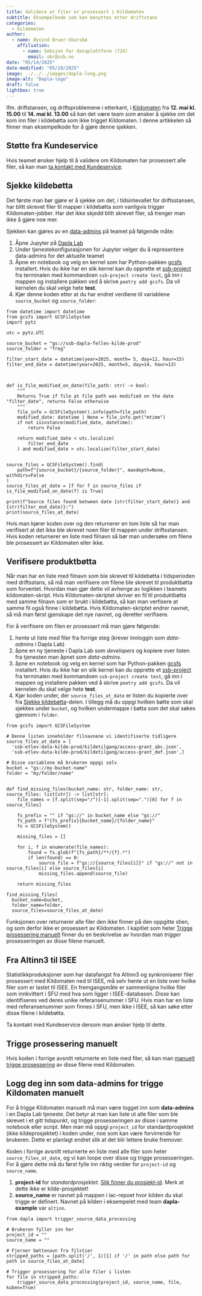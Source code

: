 ```yaml
---
title: Validere at filer er prosessert i Kildomaten
subtitle: Eksempelkode som kan benyttes etter driftstans 
categories:
  - kildomaten
author:
  - name: Øyvind Bruer-Skarsbø
    affiliation: 
      - name: Seksjon for dataplattform (724)
        email: obr@ssb.no
date: "05/14/2025"
date-modified: "05/19/2025"
image: ../../../images/dapla-long.png
image-alt: "Dapla-logo"
draft: false
lightbox: true
---
```


Ifm. driftstansen, og driftsproblemene i etterkant, i [Kildomaten](../../../statistikkere/kildomaten.qmd) fra **12. mai kl. 15.00** til **14. mai kl. 13.00** så kan det være team som ønsker å sjekke om det kom inn filer i kildebøtta som ikke trigget Kildomaten. I denne artikkelen så finner man eksempelkode for å gjøre denne sjekken.

::: {.callout-caution}
## Støtte fra Kundeservice

Hvis teamet ønsker hjelp til å validere om Kildomaten har prosessert alle filer, så kan man [ta kontakt med Kundeservice](https://ssb.pureservice.com/login).
:::


## Sjekke kildebøtta

Det første man bør gjøre er å sjekke om det, i tidsintevallet for driftsstansen, har blitt skrevet filer til mapper i kildebøtta som vanligvis trigger Kildomaten-jobber. Har det ikke skjedd blitt skrevet filer, så trenger man ikke å gjøre noe mer. 

Sjekken kan gjøres av en [data-admins](../../../statistikkere/hva-er-dapla-team.qmd#data-admins) på teamet på følgende måte:

1. Åpne Jupyter på [Dapla Lab](https://lab.dapla.ssb.no/)
2. Under tjenestekonfigurasjonen for Jupyter velger du å representere data-admins for det aktuelle teamet
3. Åpne en notebook og velg en kernel som har Python-pakken [gcsfs](https://pypi.org/project/gcsfs/) installert. Hvis du ikke har en slik kernel kan du opprette et [ssb-project](../../../statistikkere/ssb-project.qmd) fra terminalen med kommandoen `ssb-project create test`, gå inn i mappen og installere pakken ved å skrive `poetry add gcsfs`. Da vil kernelen du skal velge hete **test**.
4. Kjør denne koden etter at du har endret verdiene til variablene `source_bucket` og `source_folder`:  
```.python
from datetime import datetime
from gcsfs import GCSFileSystem
import pytz

utc = pytz.UTC

source_bucket = "gs://ssb-dapla-felles-kilde-prod"
source_folder = "freg"

filter_start_date = datetime(year=2025, month= 5, day=12, hour=15)
filter_end_date = datetime(year=2025, month=5, day=14, hour=13)



def is_file_modified_on_date(file_path: str) -> bool:
    """
    Returns True if file at file path was modified on the date "filter_date", returns False otherwise
    """
    file_info = GCSFileSystem().info(path=file_path)
    modified_date: datetime | None = file_info.get("mtime")
    if not isinstance(modified_date, datetime):
        return False

    return modified_date < utc.localize(
        filter_end_date
    ) and modified_date > utc.localize(filter_start_date)


source_files = GCSFileSystem().find(
    path=f"{source_bucket}/{source_folder}", maxdepth=None, withdirs=False
)
source_files_at_date = [f for f in source_files if is_file_modified_on_date(f) is True]

print(f"Source files found between date {str(filter_start_date)} and {str(filter_end_date)}:")
print(source_files_at_date)
```

Hvis man kjører koden over og den returnerer en tom liste så har man verifisert at det ikke ble skrevet noen filer til mappen under driftsstansen. Hvis koden returnerer en liste med filnavn så bør man undersøke om filene ble prosessert av Kildomaten eller ikke.

## Verifisere produktbøtta

Når man har en liste med filnavn som ble skrevet til kildebøtta i tidsperioden med driftsstans, så må man verifisere om filene ble skrevet til produktbøtta som forventet. Hvordan man gjør dette vil avhenge av logikken i teamets kildomaten-skript. Hvis Kildomaten-skriptet skriver en fil til produktbøtta med samme filnavn som er brukt i kildebøtta, så kan man verfisere at samme fil også finne i kildebøtta. Hvis Kildomaten-skriptet endrer navnet, så må man først gjenskape det nye navnet, og deretter verifisere. 

For å verifisere om filen er prosessert må man gjøre følgende:

1. hente ut liste med filer fra forrige steg (krever innloggin som *data-admins* i Dapla Lab)
2. åpne en ny tjeneste i Dapla Lab som *developers* og kopiere over listen fra tjenesten man åpnet som *data-admins*.
3. åpne en notebook og velg en kernel som har Python-pakken [gcsfs](https://pypi.org/project/gcsfs/) installert. Hvis du ikke har en slik kernel kan du opprette et [ssb-project](../../../statistikkere/ssb-project.qmd) fra terminalen med kommandoen `ssb-project create test`, gå inn i mappen og installere pakken ved å skrive `poetry add gcsfs`. Da vil kernelen du skal velge hete **test**.
4. Kjør koden under, der `source_files_at_date` er listen du kopierte over fra [Sjekke kildebøtta](#sjekke-kildebøtta)-delen. I tillegg må du oppgi hvilken bøtte som skal sjekkes under `bucket`, og hvilken undermappe i bøtta som det skal søkes gjennom i `folder`.   

```.python
from gcsfs import GCSFileSystem

# Denne listen inneholder filnavnene vi identifiserte tidligere
source_files_at_date = [
  'ssb-etlev-data-kilde-prod/kildetilgang/access-grant_abc.json',  
  'ssb-etlev-data-kilde-prod/kildetilgang/access-grant_def.json',]

# Disse variablene må brukeren oppgi selv  
bucket = "gs://my-bucket-name"
folder = "my/folder/name"


def find_missing_files(bucket_name: str, folder_name: str, source_files: list[str]) -> list[str]:
    file_names = [f.split(sep="/")[-1].split(sep=".")[0] for f in source_files]

    fs_prefix = "" if "gs://" in bucket_name else "gs://"
    fs_path = f"{fs_prefix}{bucket_name}/{folder_name}"
    fs = GCSFileSystem()

    missing_files = []

    for i, f in enumerate(file_names):
        found = fs.glob(f"{fs_path}/**/{f}.*")
        if len(found) == 0:
            source_file = f"gs://{source_files[i]}" if "gs://" not in source_files[i] else source_files[i]
            missing_files.append(source_file)
    
    return missing_files

find_missing_files(
  bucket_name=bucket,
  folder_name=folder,
  source_files=source_files_at_date)

```

Funksjonen over returnerer alle filer den ikke finner på den oppgitte stien, og som derfor ikke er prosessert av Kildomaten. I kapitlet som heter [Trigge prosessering manuelt](#trigge-prosessering-manuelt) finner du en beskrivelse av hvordan man *trigger* prosesseringen av disse filene manuelt.  


## Fra Altinn3 til ISEE

Statistikkproduksjoner som har datafangst fra Altinn3 og synkroniserer filer prosessert med Kildomaten ned til ISEE, må selv hente ut en liste over hvilke filer som er lastet til ISEE. En fremgangsmåte er sammenligne hvilke filer som innkvittert i SFU med hva som ligger i ISEE-databasen. Disse kan identifiseres ved deres unike referansenummer i SFU. Hvis man har en liste med referansenummer som finnes i SFU, men ikke i ISEE, så kan søke etter disse filene i kildebøtta.

Ta kontakt med Kundeservice dersom man ønsker hjelp til dette. 


## Trigge prosessering manuelt

Hvis koden i forrige avsnitt returnerte en liste med filer, så kan man [manuelt trigge prosessering](../../../statistikkere/kildomaten.qmd#trigge-kilde-manuelt) av disse filene med Kildomaten.

::: {.callout-important}
## Logg deg inn som data-admins for trigge Kildomaten manuelt

For å trigge Kildomaten manuelt må man være logget inn som **data-admins** i en Dapla Lab tjeneste. Det betyr at man kan liste ut alle filer som ble skrevet i et gitt tidspunkt, og trigge prosesseringen av disse i samme notebook eller script. Men man må oppgi `project_id` for standardprosjektet (ikke kildeprosjektet) i koden under, noe som kan være forvirrende for brukeren. Dette er planlagt endret slik at det blir lettere bruke fremover.   
:::


Koden i forrige avsnitt returnerte en liste med alle filer som heter `source_files_at_date`, og vi kan loope over disse og trigge prosesseringen. For å gjøre dette må du først fylle inn riktig verdier for `project-id` og `source_name`. 

1. **project-id** for *standardprosjektet*. [Slik finner du prosjekt-id](../../../faq.qmd#hvordan-finner-jeg-et-google-prosjekt-sin-prosjekt-id). Merk at dette ikke er kilde-prosjektet!
2. **source_name** er navnet på mappen i iac-repoet hvor kilden du skal trigge er definert. Navnet på kilden i eksempelet med team **dapla-example** var  `altinn`. 

```.python
from dapla import trigger_source_data_processing

# Brukeren fyller inn her
project_id = ""
source_name = ""

# Fjerner bøttenavn fra filstier
stripped_paths = [path.split('/', 1)[1] if '/' in path else path for path in source_files_at_date]

# Trigger prosessering for alle filer i listen
for file in stripped_paths:
    trigger_source_data_processing(project_id, source_name, file, kuben=True)
```

